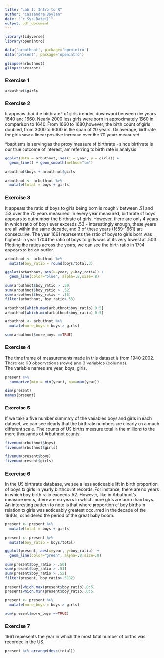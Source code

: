 ---
title: "Lab 1: Intro to R"
author: "Cassandra Boylan"
date: "`r Sys.Date()`"
output: pdf_document
---

```{r load-packages, message=FALSE, warning=FALSE}
library(tidyverse)
library(openintro)
```

```{r}
data('arbuthnot', package='openintro')
data('present', package='openintro')
```
```{r}
glimpse(arbuthnot)
glimpse(present)
```

### Exercise 1

```{r view-girls-counts}
arbuthnot$girls
```


### Exercise 2

It appears that the birthrate* of girls trended downward between the years 1640 and 1660.  Nearly 2000 less girls were born in approximately 1660 in comparison to 1640.  From 1660 to 1680,however, the birth count of girls doubled, from 3000 to 6000 in the span of 20 years.  On average, birthrate for girls saw a linear positive increase over the 70 years measured.

*baptisms is serving as the proxy measure of birthrate - since birthrate is our true outcome of interest, am referring to birth rate in analysis

```{r trend-girls}
ggplot(data = arbuthnot, aes(x = year, y = girls)) + 
  geom_line() + geom_smooth(method="lm")
```

```{r}
arbuthnot$boys + arbuthnot$girls
```

```{r}
arbuthnot <- arbuthnot %>%
  mutate(total = boys + girls)
```


### Exercise 3

It appears the ratio of boys to girls being born is roughly between .51 and .53 over the 70 years measured.  In every year measured, birthrate of boys appears to outnumber the birthrate of girls.  However, there are only 4 years in which ratio of boys ever exceeds .53 - interestingly enough, these years are all within the same decade, and 3 of these years (1659-1661) are consecutive.  The year 1661 represents the ratio of boys to girls born was highest.  In year 1704 the ratio of boys to girls was at its very lowest at .503.  Plotting the ratios across the years, we can see the birth ratio in 1704 appears to be an outlier.

```{r plot-prop-boys-arbuthnot}
arbuthnot <- arbuthnot %>% 
  mutate(boy_ratio = round(boys/total,3))

ggplot(arbuthnot, aes(x=year, y=boy_ratio)) +
  geom_line(color="blue", alpha=.8,size=.8)
```

```{r}
sum(arbuthnot$boy_ratio > .50)
sum(arbuthnot$boy_ratio > .52)
sum(arbuthnot$boy_ratio > .53)
filter(arbuthnot, boy_ratio>.53)

arbuthnot[which.max(arbuthnot$boy_ratio),0:5]
arbuthnot[which.min(arbuthnot$boy_ratio),0:5]

arbuthnot <- arbuthnot %>%
  mutate(more_boys = boys > girls)

sum(arbuthnot$more_boys ==TRUE)
```

### Exercise 4

The time frame of measurements made in this dataset is from 1940-2002.    
There are 63 observations (rows) and 3 variables (columns).    
The variable names are year, boys, girls.  

```{r dim-present}
present %>%
  summarize(min = min(year), max=max(year))

dim(present)
names(present)
```

### Exercise 5

If we take a five number summary of the variables boys and girls in each dataset, we can see clearly that the birthrate numbers are clearly on a much different scale.  The counts of US births measure total in the millions to the mere thousands of Arbuthnot counts.

```{r count-compare}

fivenum(arbuthnot$boys)
fivenum(arbuthnot$girls)

fivenum(present$boys)
fivenum(present$girls)

```


### Exercise 6

In the US birthrate database, we see a less noticeable lift in birth proportion of boys to girls in yearly birthcount records.  For instance, there are no years in which boy birth ratio exceeds .52. However, like in Arbuthnot's measurements, there are no years in which more girls are born than boys.
An interesting pattern to note is that where proportion of boy births in relation to girls was noticeably greatest occurred in the decade of the 1940s, considered the period of the great baby boom.

```{r plot-prop-boys-present}
present <- present %>%
  mutate(total = boys + girls)

present <- present %>%
  mutate(boy_ratio = boys/total)

ggplot(present, aes(x=year, y=boy_ratio)) +
  geom_line(color="green", alpha=.8,size=.8)
```
```{r}
sum(present$boy_ratio > .50)
sum(present$boy_ratio > .51)
sum(present$boy_ratio > .52)
filter(present, boy_ratio>.5132)

present[which.max(present$boy_ratio),0:5]
present[which.min(present$boy_ratio),0:5]

present <- present %>%
  mutate(more_boys = boys > girls)

sum(present$more_boys ==TRUE)
```


### Exercise 7

1961 represents the year in which the most total number of births was recorded in the US.

```{r find-max-total}
present %>% arrange(desc(total))
```

